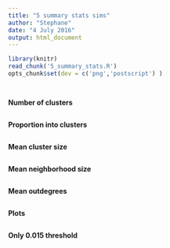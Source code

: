 ```yaml
---
title: "5 summary stats sims"
author: "Stephane"
date: "4 July 2016"
output: html_document
---
```


```r
library(knitr)
read_chunk('5_summary_stats.R')
opts_chunk$set(dev = c('png','postscript') )
```

```r
```

```r
```

**Number of clusters**
```r
```

**Proportion into clusters**
```r
```

**Mean cluster size**
```r
```

**Mean neighborhood size**
```r
```

**Mean outdegrees**
```r
```

**Plots**
```r
```

**Only 0.015 threshold**
```r
```
